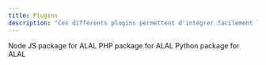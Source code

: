 ```yaml
---
title: Plugins
description: "Ces différents plugins permettent d'intégrer facilement les APIs de ALAL"
---
```


<CardGroup cols={2}>
  <Card
    title="alal-node"
    icon="js"
    iconType="duotone"
    color="#9563FF"
    href="https://github.com/ALAL-Community/alal-node"
  >
    Node JS package for ALAL
  </Card>
  <Card
    title="alal-php"
    icon="php"
    iconType="duotone"
    color="#9563FF"
    href="https://github.com/ALAL-Community/alal-php"
  >
    PHP package for ALAL
  </Card>
  <Card
    title="ala-php (coming soon)"
    icon="python"
    iconType="duotone"
    color="#9563FF"
  >
    Python package for ALAL
  </Card>
</CardGroup>
